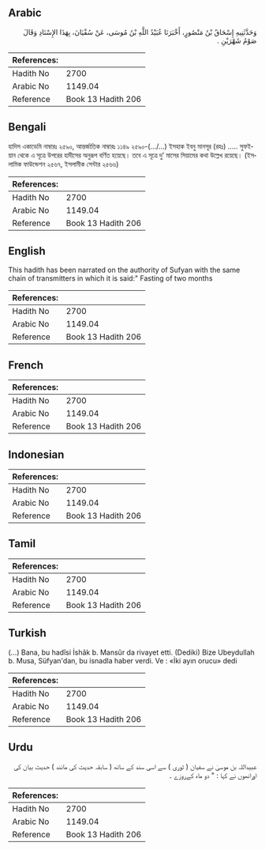 ## Arabic


<div dir="rtl" lang="ar" style={{fontSize:'larger',backgroundColor:'#f8f9fa',padding:20}}>
وَحَدَّثَنِيهِ إِسْحَاقُ بْنُ مَنْصُورٍ، أَخْبَرَنَا عُبَيْدُ اللَّهِ بْنُ مُوسَى، عَنْ سُفْيَانَ، بِهَذَا الإِسْنَادِ وَقَالَ صَوْمُ شَهْرَيْنِ ‏.‏
</div>
<div style={{backgroundColor:'#f8f9fa',padding:20, marginBottom: 10}}><table> <thead> <tr> <th>References:</th> <th></th> </tr> </thead> <tbody><tr><td>Hadith No</td><td>2700</td></tr><tr><td>Arabic No</td><td>1149.04</td></tr><tr><td>Reference</td><td>Book 13 Hadith 206</td></tr></tbody></table></div>

## Bengali


<div dir="ltr" lang="bn" style={{fontSize:'larger',backgroundColor:'#f8f9fa',padding:20}}>
হাদিস একাডেমি নাম্বারঃ ২৫৯০, আন্তর্জাতিক নাম্বারঃ ১১৪৯ ২৫৯০-(.../...) ইসহাক ইবনু মানসূর (রহঃ) ..... সুফইয়ান থেকে এ সূত্রে উপরের হাদীসের অনুরূপ বর্ণিত হয়েছে। তবে এ সূত্রে দু’ মাসের সিয়ামের কথা উল্লেখ রয়েছে। (ইসলামিক ফাউন্ডেশন ২৫৬৭, ইসলামীক সেন্টার ২৫৬৬)
</div>
<div style={{backgroundColor:'#f8f9fa',padding:20, marginBottom: 10}}><table> <thead> <tr> <th>References:</th> <th></th> </tr> </thead> <tbody><tr><td>Hadith No</td><td>2700</td></tr><tr><td>Arabic No</td><td>1149.04</td></tr><tr><td>Reference</td><td>Book 13 Hadith 206</td></tr></tbody></table></div>

## English


<div dir="ltr" lang="en" style={{fontSize:'larger',backgroundColor:'#f8f9fa',padding:20}}>
This hadith has been narrated on the authority of Sufyan with the same chain of transmitters in which it is said:" Fasting of two months
</div>
<div style={{backgroundColor:'#f8f9fa',padding:20, marginBottom: 10}}><table> <thead> <tr> <th>References:</th> <th></th> </tr> </thead> <tbody><tr><td>Hadith No</td><td>2700</td></tr><tr><td>Arabic No</td><td>1149.04</td></tr><tr><td>Reference</td><td>Book 13 Hadith 206</td></tr></tbody></table></div>

## French


<div dir="ltr" lang="fr" style={{fontSize:'larger',backgroundColor:'#f8f9fa',padding:20}}>

</div>
<div style={{backgroundColor:'#f8f9fa',padding:20, marginBottom: 10}}><table> <thead> <tr> <th>References:</th> <th></th> </tr> </thead> <tbody><tr><td>Hadith No</td><td>2700</td></tr><tr><td>Arabic No</td><td>1149.04</td></tr><tr><td>Reference</td><td>Book 13 Hadith 206</td></tr></tbody></table></div>

## Indonesian


<div dir="ltr" lang="id" style={{fontSize:'larger',backgroundColor:'#f8f9fa',padding:20}}>

</div>
<div style={{backgroundColor:'#f8f9fa',padding:20, marginBottom: 10}}><table> <thead> <tr> <th>References:</th> <th></th> </tr> </thead> <tbody><tr><td>Hadith No</td><td>2700</td></tr><tr><td>Arabic No</td><td>1149.04</td></tr><tr><td>Reference</td><td>Book 13 Hadith 206</td></tr></tbody></table></div>

## Tamil


<div dir="ltr" lang="ta" style={{fontSize:'larger',backgroundColor:'#f8f9fa',padding:20}}>

</div>
<div style={{backgroundColor:'#f8f9fa',padding:20, marginBottom: 10}}><table> <thead> <tr> <th>References:</th> <th></th> </tr> </thead> <tbody><tr><td>Hadith No</td><td>2700</td></tr><tr><td>Arabic No</td><td>1149.04</td></tr><tr><td>Reference</td><td>Book 13 Hadith 206</td></tr></tbody></table></div>

## Turkish


<div dir="ltr" lang="tr" style={{fontSize:'larger',backgroundColor:'#f8f9fa',padding:20}}>
(…) Bana, bu hadîsi İshâk b. Mansûr da rivayet etti. (Dediki) Bize Ubeydullah b. Musa, Süfyan'dan, bu isnadla haber verdi. Ve : «İki ayın orucu» dedi
</div>
<div style={{backgroundColor:'#f8f9fa',padding:20, marginBottom: 10}}><table> <thead> <tr> <th>References:</th> <th></th> </tr> </thead> <tbody><tr><td>Hadith No</td><td>2700</td></tr><tr><td>Arabic No</td><td>1149.04</td></tr><tr><td>Reference</td><td>Book 13 Hadith 206</td></tr></tbody></table></div>

## Urdu


<div dir="rtl" lang="ur" style={{fontSize:'larger',backgroundColor:'#f8f9fa',padding:20}}>
عبیداللہ بن موسیٰ نے سفیان ( ثوری ) سے اسی سند کے ساتھ ( سابقہ حدیث کی مانند ) حدیث بیان کی اورانھوں نے کہا : " دو ماہ کےروزے ۔
</div>
<div style={{backgroundColor:'#f8f9fa',padding:20, marginBottom: 10}}><table> <thead> <tr> <th>References:</th> <th></th> </tr> </thead> <tbody><tr><td>Hadith No</td><td>2700</td></tr><tr><td>Arabic No</td><td>1149.04</td></tr><tr><td>Reference</td><td>Book 13 Hadith 206</td></tr></tbody></table></div>